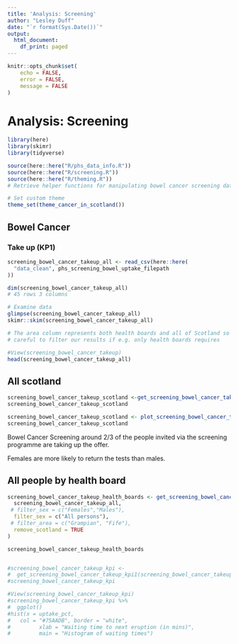 ```yaml
---
title: 'Analysis: Screening'
author: "Lesley Duff"
date: "`r format(Sys.Date())`"
output:
  html_document:
    df_print: paged
---
```

```r
knitr::opts_chunk$set(
	echo = FALSE,
	error = FALSE,
	message = FALSE
)
```
# Analysis: Screening

```r
library(here)
library(skimr)
library(tidyverse)
```

```r
source(here::here("R/phs_data_info.R"))
source(here::here("R/screening.R"))
source(here::here("R/theming.R"))
# Retrieve helper functions for manipulating bowel cancer screening data
```
```r
# Set custom theme
theme_set(theme_cancer_in_scotland())
```

## Bowel Cancer

### Take up (KP1)
```r
screening_bowel_cancer_takeup_all <- read_csv(here::here(
  "data_clean", phs_screening_bowel_uptake_filepath
))
```

```r
dim(screening_bowel_cancer_takeup_all)
# 45 rows 3 columns

# Examine data
glimpse(screening_bowel_cancer_takeup_all)
skimr::skim(screening_bowel_cancer_takeup_all)

# The area column represents both health boards and all of Scotland so be
# careful to filter our results if e.g. only health boards requires
```

```r
#View(screening_bowel_cancer_takeup)
head(screening_bowel_cancer_takeup_all)
```

## All scotland
```r
screening_bowel_cancer_takeup_scotland <-get_screening_bowel_cancer_takeup_scotland(screening_bowel_cancer_takeup_all)
screening_bowel_cancer_takeup_scotland

screening_bowel_cancer_takeup_scotland <- plot_screening_bowel_cancer_takeup_scotland(screening_bowel_cancer_takeup_all)
screening_bowel_cancer_takeup_scotland
```

Bowel Cancer Screening around 2/3 of the people invited via the screening 
programme are taking up the offer.

Females are more likely to return the tests than males.

## All people by health board
```r


screening_bowel_cancer_takeup_health_boards <- get_screening_bowel_cancer_takeup(
  screening_bowel_cancer_takeup_all, 
 # filter_sex = c("Females","Males"), 
  filter_sex = c("All persons"), 
 # filter_area = c("Grampian", "Fife"),
  remove_scotland = TRUE
)

screening_bowel_cancer_takeup_health_boards 



```


```r
#screening_bowel_cancer_takeup_kpi <- 
#  get_screening_bowel_cancer_takeup_kpi1(screening_bowel_cancer_takeup)
#screening_bowel_cancer_takeup_kpi

#View(screening_bowel_cancer_takeup_kpi)
#screening_bowel_cancer_takeup_kpi %>% 
#  ggplot()
#hist(x = uptake_pct,
#   col = "#75AADB", border = "white",
#         xlab = "Waiting time to next eruption (in mins)",
#         main = "Histogram of waiting times")

```
